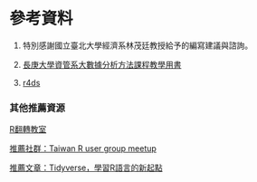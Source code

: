 # 參考資料

1. 特別感謝國立臺北大學經濟系林茂廷教授給予的編寫建議與諮詢。

2. [長庚大學資管系大數據分析方法課程教學用書](https://yijutseng.github.io/DataScienceRBook/)

3. [r4ds](http://r4ds.had.co.nz/introduction.html)

### 其他推薦資源{-}

[R翻轉教室](http://datascienceandr.org)

[推薦社群：Taiwan R user group meetup](https://www.meetup.com/Taiwan-R/)

[推薦文章：Tidyverse，學習R語言的新起點](https://getpocket.com/a/read/1967425863)